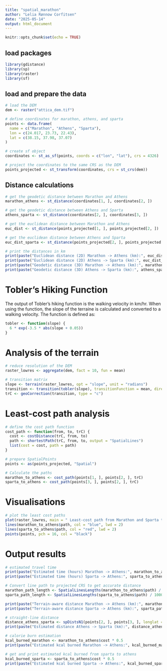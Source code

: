 ```yaml
---
title: "spatial_marathon"
author: "Lelia Rønnow Corfitsen"
date: "2025-05-14"
output: html_document
---
```


```r
knitr::opts_chunk$set(echo = TRUE)
```

## load packages 
```r
library(gdistance)
library(sp)
library(raster)
library(sf)
```

## load and prepare the data 
```r
# load the DEM
dem <- raster("attica_dem.tif")
```

```r
# define coordinates for marathon, athens, and sparta
points <- data.frame(
  name = c("Marathon", "Athens", "Sparta"),
  lon = c(24.017, 23.73, 22.43),
  lat = c(38.15, 37.98, 37.07)
)
```

```r
# create sf object
coordinates <- st_as_sf(points, coords = c("lon", "lat"), crs = 4326)

# project the coordinates to the same CRS as the DEM
points_projected <- st_transform(coordinates, crs = st_crs(dem))
```

## Distance calculations 
```r
# get the geodetic distance between Marathon and Athens
marathon_athens <- st_distance(coordinates[1, ], coordinates[2, ])

# get the geodetic distance between Athens and Sparta
athens_sparta <- st_distance(coordinates[2, ], coordinates[3, ])
```

```r
# get the euclidean distance between Marathon and Athens
euc_dist <- st_distance(points_projected[1, ], points_projected[2, ])

# get the euclidean distance between Athens and Sparta
euc_dist_sparta <- st_distance(points_projected[2, ], points_projected[3, ])
```

```r
# print the distances in km
print(paste("Euclidean distance (2D) Marathon -> Athens (km):", euc_dist / 1000))
print(paste("Euclidean distance (2D) Athens -> Sparta (km):", euc_dist_sparta / 1000))
print(paste("Geodetic distance (3D) Marathon -> Athens (km):", marathon_athens / 1000))
print(paste("Geodetic distance (3D) Athens -> Sparta (km):", athens_sparta / 1000))
```

# Tobler's Hiking Function
The output of Tobler's hiking function is the walking velocity in km/hr. When using the function, the slope of the terraine is calculated and converted to a walking velocity. The function is defined as:
```r
tobler <- function(slope) {
  6 * exp(-3.5 * abs(slope + 0.05))
}
```

# Analysis of the terrain
```r
# reduce resolution of the DEM
raster_lowres <- aggregate(dem, fact = 10, fun = mean)
```

```r
# transition matrix
slope <- terrain(raster_lowres, opt = "slope", unit = "radians")
transition <- transition(tobler(slope), transitionFunction = mean, directions = 8)
trC <- geoCorrection(transition, type = "c")
```

# Least-cost path analysis
```r
# define the cost path function
cost_path <- function(from, to, trC) {
  cost <- costDistance(trC, from, to)
  path <- shortestPath(trC, from, to, output = "SpatialLines")
  list(cost = cost, path = path)
}
```

```r
# prepare SpatialPoints
points <- as(points_projected, "Spatial")
```

```r
# Calculate the paths
marathon_to_athens <- cost_path(points[1, ], points[2, ], trC)
sparta_to_athens <- cost_path(points[3, ], points[2, ], trC)
```

# Visualisations
```r
# plot the least cost paths
plot(raster_lowres, main = " Least-cost path from Marathon and Sparta to Athens")
lines(marathon_to_athens$path, col = "blue", lwd = 2)
lines(sparta_to_athens$path, col = "red", lwd = 2)
points(points, pch = 16, col = "black")
```

# Output results 
```r
# estimated travel time
print(paste("Estimated time (hours) Marathon -> Athens:", marathon_to_athens$cost))
print(paste("Estimated time (hours) Sparta -> Athens:", sparta_to_athens$cost))

```

```r
# Convert line path to projected CRS to get accurate distance
marathon_path_length <- SpatialLinesLengths(marathon_to_athens$path) / 1000  # in km
sparta_path_length <- SpatialLinesLengths(sparta_to_athens$path) / 1000      # in km

print(paste("Terrain-aware distance Marathon -> Athens (km):", marathon_path_length))
print(paste("Terrain-aware distance Sparta -> Athens (km):", sparta_path_length))
```

```r
# straight-line distance
distance_athens_sparta <- spDistsN1(points[2, ], points[3, ], longlat = TRUE)
print(paste("Estimated distance Athens -> Sparta (km):", distance_athens_sparta))
```

```r
# calorie burn estimation
kcal_burned_marathon <- marathon_to_athens$cost * 0.5
print(paste("Estimated kcal burned Marathon -> Athens:", kcal_burned_marathon))
```

```r
# get and print estimated kcal burned from sparta to athens
kcal_burned_sparta <- sparta_to_athens$cost * 0.5
print(paste("Estimated kcal burned Sparta -> Athens:", kcal_burned_sparta))
```




















